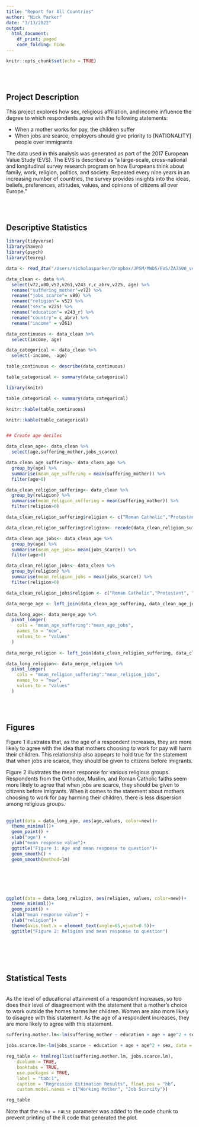 ```yaml
---
title: "Report for All Countries"
author: "Nick Parker"
date: "3/13/2022"
output:
  html_document:
    df_print: paged
    code_folding: hide
---
```


```r
knitr::opts_chunk$set(echo = TRUE)
```

&nbsp;  
&nbsp;  

## Project Description

This project explores how sex, religious affiliation, and income influence the degree to which respondents agree with the following statements:

- When a mother works for pay, the children suffer
- When jobs are scarce, employers should give priority to [NATIONALITY] people over immigrants

The data used in this analysis was generated as part of the 2017 European Value Study (EVS). The EVS is described as "a large-scale, cross-national and longitudinal survey research program on how Europeans think about family, work, religion, politics, and society. Repeated every nine years in an increasing number of countries, the survey provides insights into the ideas, beliefs, preferences, attitudes, values, and opinions of citizens all over Europe."

&nbsp;  
&nbsp;  

## Descriptive Statistics

```r

library(tidyverse)
library(haven)
library(psych)
library(texreg)

data <- read_dta("/Users/nicholasparker/Dropbox/JPSM/MWDS/EVS/ZA7500_v4-0-0.dta")

data_clean <- data %>%
  select(v72,v80,v52,v261,v243_r,c_abrv,v225, age) %>%
  rename("suffering_mother"=v72) %>%
  rename("jobs_scarce"= v80) %>%
  rename("religion"= v52) %>%
  rename("sex"= v225) %>%
  rename("education"= v243_r) %>%
  rename("country"= c_abrv) %>%
  rename("income" = v261)

```


```r


data_continuous <- data_clean %>%
  select(income, age)

data_categorical <- data_clean %>%
  select(-income, -age)

table_continuous <- describe(data_continuous)

table_categorical <- summary(data_categorical)

library(knitr)

table_categorical <- summary(data_categorical)

knitr::kable(table_continuous)

knitr::kable(table_categorical)


## Create age deciles

data_clean_age<- data_clean %>%
  select(age,suffering_mother,jobs_scarce)

data_clean_age_suffering<- data_clean_age %>%
  group_by(age) %>%
  summarise(mean_age_suffering = mean(suffering_mother)) %>%
  filter(age>0)

data_clean_religion_suffering<- data_clean %>%
  group_by(religion) %>%
  summarise(mean_religion_suffering = mean(suffering_mother)) %>%
  filter(religion>0) 

data_clean_religion_suffering$religion <- c("Roman Catholic","Protestant", "Free Church/Nonconfirmist/Evangelical", "Jew", "Muslim", "Hindu", "Buddhist", "Orthodox", "Other")

data_clean_religion_suffering$religion<- recode(data_clean_religion_suffering$religion,'1'='Roman Catholic')

data_clean_age_jobs<- data_clean_age %>%
  group_by(age) %>%
  summarise(mean_age_jobs= mean(jobs_scarce)) %>%
  filter(age>0)

data_clean_religion_jobs<- data_clean %>%
  group_by(religion) %>%
  summarise(mean_religion_jobs = mean(jobs_scarce)) %>%
  filter(religion>0)   

data_clean_religion_jobs$religion <- c("Roman Catholic","Protestant", "Free Church/Nonconfirmist/Evangelical", "Jew", "Muslim", "Hindu", "Buddhist", "Orthodox", "Other")

data_merge_age <- left_join(data_clean_age_suffering, data_clean_age_jobs, by="age")

data_long_age<- data_merge_age %>% 
  pivot_longer(
    cols = "mean_age_suffering":"mean_age_jobs",
    names_to = "new", 
    values_to = "values"
  )
  
data_merge_religion <- left_join(data_clean_religion_suffering, data_clean_religion_jobs, by="religion")

data_long_religion<- data_merge_religion %>% 
  pivot_longer(
    cols = "mean_religion_suffering":"mean_religion_jobs",
    names_to = "new", 
    values_to = "values"
  )
```
&nbsp;  
&nbsp;  

## Figures

Figure 1 illustrates that, as the age of a respondent increases, they are more likely to agree with the idea that mothers choosing to work for pay will harm their children. This relationship also appears to hold true for the statement that when jobs are scarce, they should be given to citizens before imigrants. 

Figure 2 illustrates the mean response for various religious groups. Respondents from the Orthodox, Muslim, and Roman Catholic faiths seem more likely to agree that when jobs are scarce, they should be given to citizens before imigrants. When it comes to the statement about mothers choosing to work for pay harming their children, there is less dispersion among religious groups.
&nbsp;  
&nbsp;  

```r

ggplot(data = data_long_age, aes(age,values, color=new))+
  theme_minimal()+
  geom_point() +
  xlab("age") +
  ylab("mean response value")+
  ggtitle("Figure 1: Age and mean response to question")+
  geom_smooth() +
  geom_smooth(method=lm) 




```
&nbsp;  
&nbsp;  


```r

ggplot(data = data_long_religion, aes(religion, values, color=new))+
  theme_minimal()+
  geom_point() +
  xlab("mean response value") +
  ylab("religion")+
  theme(axis.text.x = element_text(angle=65,vjust=0.5))+
  ggtitle("Figure 2: Religion and mean response to question")

  
```

&nbsp;  
&nbsp;  

## Statistical Tests
&nbsp;  
As the level of educational attainment of a respondent increases, so too does their level of disagreement with the statement that a mother's choice to work outside the homes harms her children. Women are also more likely to disagree with this statement. As the age of a respondent increases, they are more likely to agree with this statement. 

```r

suffering.mother.lm<-lm(suffering_mother ~ education + age + age^2 + sex, data = data_clean)

jobs.scarce.lm<-lm(jobs_scarce ~ education + age + age^2 + sex, data = data_clean)

reg_table <- htmlreg(list(suffering.mother.lm, jobs.scarce.lm), 
    dcolumn = TRUE, 
    booktabs = TRUE,
    use.packages = TRUE, 
    label = "tab:1", 
    caption = "Regression Estimation Results", float.pos = "hb",
    custom.model.names = c("Working Mother", "Job Scarcity"))

reg_table
```



Note that the `echo = FALSE` parameter was added to the code chunk to prevent printing of the R code that generated the plot.
